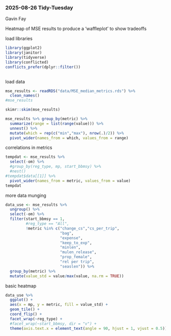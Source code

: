 ### 2025-08-26 Tidy-Tuesday

Gavin Fay

Heatmap of MSE results to produce a 'waffleplot' to show tradeoffs


load libraries
```r
library(ggplot2)
library(janitor)
library(tidyverse)
library(conflicted)
conflicts_prefer(dplyr::filter())
                 
```

load data
```r
mse_results <- readRDS("data/MSE_median_metrics.rds") %>% 
  clean_names()
#mse_results
```


```r
skimr::skim(mse_results)

mse_results %>% group_by(metric) %>% 
  summarize(range = list(range(value))) %>% 
  unnest() %>% 
  mutate(which = rep(c("min","max"), nrow(.)/2)) %>% 
  pivot_wider(names_from = which, values_from = range)
```


correlations in metrics
```r
tempdat <- mse_results %>% 
  select(-om) %>% 
  #group_by(reg_type, mp, start_bbmsy) %>% 
  #nest()
#tempdat$data[[1]] %>% 
  pivot_wider(names_from = metric, values_from = value)
tempdat
```


more data munging
```r
data_use <- mse_results %>% 
  ungroup() %>% 
  select(-om) %>% 
  filter(start_bbmsy == 1,
         #reg_type == "All",
         !metric %in% c("change_cs","cs_per_trip",
                        "bag",
                        "expense",
                        "keep_to_exp",
                        "minlen",
                        "mulen_release",
                        "prop_female",
                        "rel per trip",
                        "seaslen")) %>% 
  group_by(metric) %>% 
  mutate(value_std = value/max(value, na.rm = TRUE)) 
```



basic heatmap

```r
data_use %>% 
  ggplot() +
  aes(x = mp, y = metric, fill = value_std) +
  geom_tile() +
  coord_flip() +
  facet_wrap(~reg_type) +
  #facet_wrap(~start_bbmsy, dir = "v") +
  theme(axis.text.x = element_text(angle = 90, hjust = 1, vjust = 0.5))
```

